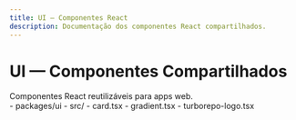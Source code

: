 ```yaml
---
title: UI — Componentes React
description: Documentação dos componentes React compartilhados.
---
```


# UI — Componentes Compartilhados

<Aside type="note" title="Sobre o pacote UI" icon="star">Componentes React reutilizáveis para apps web.</Aside>

<FileTree>
- packages/ui
  - src/
    - card.tsx
    - gradient.tsx
    - turborepo-logo.tsx
</FileTree>
